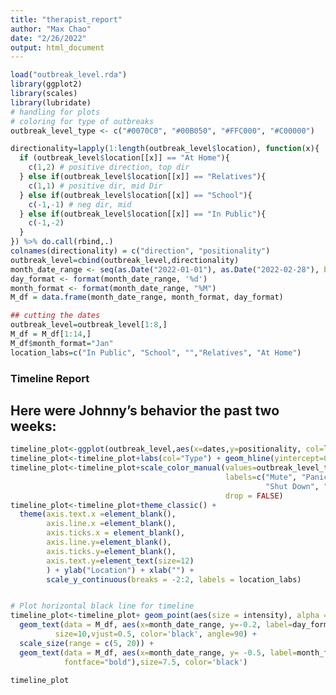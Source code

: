 ```yaml
---
title: "therapist_report"
author: "Max Chao"
date: "2/26/2022"
output: html_document
---
```


```r
load("outbreak_level.rda")
library(ggplot2)
library(scales)
library(lubridate)
# handling for plots
# coloring for type of outbreaks
outbreak_level_type <- c("#0070C0", "#00B050", "#FFC000", "#C00000")

directionality=lapply(1:length(outbreak_level$location), function(x){
  if (outbreak_level$location[[x]] == "At Home"){
    c(1,2) # positive direction, top dir
  } else if(outbreak_level$location[[x]] == "Relatives"){
    c(1,1) # positive dir, mid Dir
  } else if(outbreak_level$location[[x]] == "School"){
    c(-1,-1) # neg dir, mid
  } else if(outbreak_level$location[[x]] == "In Public"){
    c(-1,-2)
  }
}) %>% do.call(rbind,.)
colnames(directionality) = c("direction", "positionality")
outbreak_level=cbind(outbreak_level,directionality)
month_date_range <- seq(as.Date("2022-01-01"), as.Date("2022-02-28"), by="days")
day_format <- format(month_date_range, '%d')
month_format <- format(month_date_range, "%M")
M_df = data.frame(month_date_range, month_format, day_format)

## cutting the dates
outbreak_level=outbreak_level[1:8,]
M_df = M_df[1:14,]
M_df$month_format="Jan"
location_labs=c("In Public", "School", "","Relatives", "At Home")
```
### Timeline Report

## Here were Johnny's behavior the past two weeks:
```r
timeline_plot<-ggplot(outbreak_level,aes(x=dates,y=positionality, col=location, label=type))
timeline_plot<-timeline_plot+labs(col="Type") + geom_hline(yintercept=0)
timeline_plot<-timeline_plot+scale_color_manual(values=outbreak_level_type, 
                                                labels=c("Mute", "Panic Attack",
                                                         "Shut Down", "Tantrum"), 
                                                drop = FALSE)
timeline_plot<-timeline_plot+theme_classic() +
  theme(axis.text.x =element_blank(),
        axis.line.x =element_blank(),
        axis.ticks.x = element_blank(),
        axis.line.y=element_blank(),
        axis.ticks.y=element_blank(),
        axis.text.y=element_text(size=12)
        ) + ylab("Location") + xlab("") +
        scale_y_continuous(breaks = -2:2, labels = location_labs)


# Plot horizontal black line for timeline
timeline_plot<-timeline_plot+ geom_point(aes(size = intensity), alpha = 0.5) +
  geom_text(data = M_df, aes(x=month_date_range, y=-0.2, label=day_format),
          size=10,vjust=0.5, color='black', angle=90) + 
  scale_size(range = c(5, 20)) +
  geom_text(data = M_df, aes(x=month_date_range, y= -0.5, label=month_format,
            fontface="bold"),size=7.5, color='black')

```

```r
timeline_plot
```